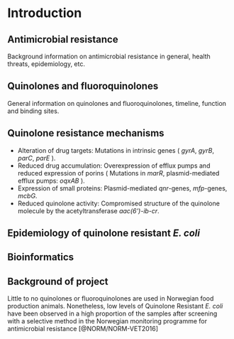# Introduction

## Antimicrobial resistance
Background information on antimicrobial resistance in general, health threats, epidemiology, etc.

## Quinolones and fluoroquinolones
General information on quinolones and fluoroquinolones, timeline, function and binding sites.

## Quinolone resistance mechanisms

- Alteration of drug targets: Mutations in intrinsic genes ( _gyrA_, _gyrB_, _parC_, _parE_ ).
- Reduced drug accumulation: Overexpression of efflux pumps and reduced expression of porins ( Mutations in _marR_, plasmid-mediated efflux pumps: _oqxAB_ ).
- Expression of small proteins: Plasmid-mediated _qnr_-genes, _mfp_-genes, _mcbG_.
- Reduced quinolone activity: Compromised structure of the quinolone molecule by the acetyltransferase _aac(6')-ib-cr_.

## Epidemiology of quinolone resistant _E. coli_

## Bioinformatics

## Background of project
Little to no quinolones or fluoroquinolones are used in Norwegian food production animals. Nonetheless, low levels of Quinolone Resistant _E. coli_ have been observed in a high proportion of the samples after screening with a selective method in the Norwegian monitoring programme for antimicrobial resistance [@NORM/NORM-VET2016]
